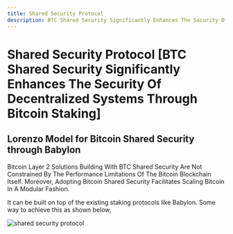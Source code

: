 ```yaml
---
title: Shared Security Protocol
description: BTC Shared Security Significantly Enhances The Security Of Decentralized Systems Through Bitcoin Staking
---
```


# Shared Security Protocol [BTC Shared Security Significantly Enhances The Security Of Decentralized Systems Through Bitcoin Staking]

## Lorenzo Model for Bitcoin Shared Security through Babylon

Bitcoin Layer 2 Solutions Building With BTC Shared Security Are Not Constrained By The Performance Limitations Of The Bitcoin Blockchain Itself. Moreover, Adopting Bitcoin Shared Security Facilitates Scaling Bitcoin In A Modular Fashion.

It can be built on top of the existing staking protocols like Babylon. Some way to achieve this as shown below,

<img
  src="/assets/shared-security-protocol.png"
  alt="shared security protocol"
/>
